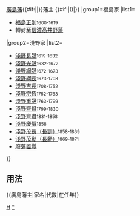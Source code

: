 {{Navbox
|bodyclass=hlist

|name=廣島藩主
|title={{#if:{{{1|}}}|{{{1|}}}|}}[[廣島藩]]{{#if:{{{2|}}}|{{{2|}}}|}}藩主 {{#if:{{{3|}}}|({{{3|}}})|}}
|group1=福島家
|list1=
*[[福島正則]]<small>1600-1619</small>
*轉封至[[信濃國|信濃]][[高井野藩]]
|group2=淺野家
|list2=
*[[淺野長晟]]<small>1619-1632</small>
*[[淺野光晟]]<small>1632-1672</small>
*[[淺野綱晟]]<small>1672-1673</small>
*[[淺野綱長]]<small>1673-1708</small>
*[[淺野吉長]]<small>1708-1752</small>
*[[淺野宗恆]]<small>1752-1763</small>
*[[淺野重晟]]<small>1763-1799</small>
*[[淺野齊賢]]<small>1799-1830</small>
*[[淺野齊肅]]<small>1831-1858</small>
*[[淺野慶熾]]<small>1858</small>
*[[淺野長訓|淺野茂長（長訓）]]<small>1858-1869</small>
*[[淺野長勳|淺野茂勳（長勳）]]<small>1869-1871</small>
*[[廢藩置縣]]
}}<noinclude>

==用法==
<nowiki>{{廣島藩主|家名|代數|在任年}}</nowiki>
[[Category:歷代藩主模板|H]]
[[Category:廣島藩主|*]]
</noinclude>